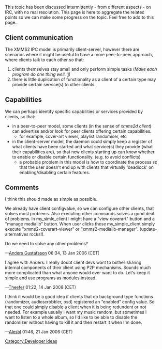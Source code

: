 {{Navbar}}

This topic has been discussed intermittently - from different aspects - on IRC, with no real resolution. This page is here to aggregate the related points so we can make some progress on the topic. Feel free to add to this page..

== Client communication ==

The XMMS2 IPC model is primarily client-server, however there are scenarios where it might be useful to have a more peer-to-peer approach, where clients talk to each other so that:

# clients themselves stay small and only perform simple tasks (''Make each program do one thing well.'' [http://www.faqs.org/docs/artu/ch01s06.html])
# there is little duplication of functionality as a client of a certain type may provide certain service(s) to other clients.

== Capabilities ==

We can perhaps identify specific capabilities or services provided by clients, so that:

* in a peer-to-peer model, some clients (in the sense of ''xmms2d client'') can advertise and/or look for peer clients offering certain capabilities.
** for example, cover-art viewer, playlist randomiser, etc
* in the client-server model, the daemon could simply keep a register of what clients have been started and what service(s) they provide (what their capabilities are), so that new clients starting up can know whether to enable or disable certain functionality. (e.g. to avoid conflicts)
** a probable problem in this model is how to coordinate the process so that the user doesn't end up with clients that virtually 'deadlock' on enabling/disabling certain features.

== Comments ==

I think this should made as simple as possible.

We already have client configvalue, so we can configure other clients, that solves most problems.
Also executing other commands solves a good deal of problems. In my_simle_client I might have a "view coverart" button and a "manage medialib" button. When user clicks those my_simple_client simply execute "xmms2-coverart-viewer" or "xmms2-medialib-manager". (update-alternatives rocks!).

Do we need to solve any other problems?

--[[User:Anders Gustafsson|Anders Gustafsson]] 08:34, 13 Jan 2006 (CET)

I agree with Anders.  I really doubt client devs want to bother sharing internal components of their client using P2P mechanisms.  Sounds much more complicated than what anyone would ever want to do.  Let's keep it simple and use programs as modules instead.

--[[User:Theefer|Theefer]] 01:22, 14 Jan 2006 (CET)

I think it would be a good idea if clients that do background type functions (randomizer, audioscrobbler, osd) registered an "enabled" config value. So that one could simply disable a client when it is being redundent or not needed. For example usually I want my music random, but sometimes I want to listen to a whole album, so I'd like to be able to disable the randomizer without having to kill it and then restart it when I'm done.

--[[User:Alesbl|Alesbl]] 01:46, 21 Jan 2006 (CET)


[[Category:Developer ideas]]